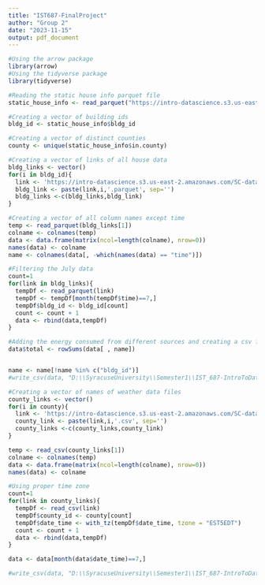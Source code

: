 ---
title: "IST687-FinalProject"
author: "Group 2"
date: "2023-11-15"
output: pdf_document
---

```{r}
#Using the arrow package
library(arrow)
#Using the tidyverse package
library(tidyverse)
```


```{r}
#Reading the static house info parquet file
static_house_info <- read_parquet("https://intro-datascience.s3.us-east-2.amazonaws.com/SC-data/static_house_info.parquet")
```

```{r}
#Creating a vector of building ids
bldg_id <- static_house_info$bldg_id
```

```{r}
#Creating a vector of distinct counties
county <- unique(static_house_info$in.county)
```

```{r}
#Creating a vector of links of all house data
bldg_links <- vector()
for(i in bldg_id){
  link <- 'https://intro-datascience.s3.us-east-2.amazonaws.com/SC-data/2023-houseData/'
  bldg_link <- paste(link,i,'.parquet', sep='')
  bldg_links <-c(bldg_links,bldg_link)
}
```

```{r}
#Creating a vector of all column names except time
temp <- read_parquet(bldg_links[1])
colname <- colnames(temp)
data <- data.frame(matrix(ncol=length(colname), nrow=0))
names(data) <- colname
name <- colnames(data[, -which(names(data) == "time")])
```

```{r}
#Filtering the July data
count=1 
for(link in bldg_links){
  tempDf <- read_parquet(link)
  tempDf <- tempDf[month(tempDf$time)==7,]
  tempDf$bldg_id <- bldg_id[count]
  count <- count + 1
  data <- rbind(data,tempDf)
}
```

```{r}
#Adding the energy consumed from different sources and creating a csv file of energy data
data$total <- rowSums(data[ , name])


name <- name[!name %in% c("bldg_id")]
#write_csv(data, "D:\\SyracuseUniversity\\Semester1\\IST_687-IntroToDataScience\\IST687-FinalProject\\energyData.csv")
```

```{r}
#Creating a vector of names of weather data files
county_links <- vector()
for(i in county){
  link <- 'https://intro-datascience.s3.us-east-2.amazonaws.com/SC-data/weather/2023-weather-data/'
  county_link <- paste(link,i,'.csv', sep='')
  county_links <-c(county_links,county_link)
}
```

```{r}
temp <- read_csv(county_links[1])
colname <- colnames(temp)
data <- data.frame(matrix(ncol=length(colname), nrow=0))
names(data) <- colname
```

```{r}
#Using proper time zone
count=1 
for(link in county_links){
  tempDf <- read_csv(link)
  tempDf$county_id <- county[count]
  tempDf$date_time <- with_tz(tempDf$date_time, tzone = "EST5EDT")
  count <- count + 1
  data <- rbind(data,tempDf)
}
```
```{r}
data <- data[month(data$date_time)==7,]
```

```{r}
#write_csv(data, "D:\\SyracuseUniversity\\Semester1\\IST_687-IntroToDataScience\\IST687-FinalProject\\weatherData.csv")
```

